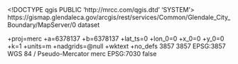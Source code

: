 <!DOCTYPE qgis PUBLIC 'http://mrcc.com/qgis.dtd' 'SYSTEM'>
<qgis version="3.40.11-Bratislava">
  <identifier>https://gismap.glendaleca.gov/arcgis/rest/services/Common/Glendale_City_Boundary/MapServer/0</identifier>
  <parentidentifier></parentidentifier>
  <language></language>
  <type>dataset</type>
  <title>Glendale_Boundary</title>
  <abstract></abstract>
  <links>
    <link type="WWW:LINK" mimeType="" url="https://gismap.glendaleca.gov/arcgis/rest/services/Common/Glendale_City_Boundary/MapServer/0" format="" name="Source" size="" description=""/>
  </links>
  <dates/>
  <fees></fees>
  <encoding></encoding>
  <crs>
    <spatialrefsys nativeFormat="Wkt">
      <wkt></wkt>
      <proj4>+proj=merc +a=6378137 +b=6378137 +lat_ts=0 +lon_0=0 +x_0=0 +y_0=0 +k=1 +units=m +nadgrids=@null +wktext +no_defs</proj4>
      <srsid>3857</srsid>
      <srid>3857</srid>
      <authid>EPSG:3857</authid>
      <description>WGS 84 / Pseudo-Mercator</description>
      <projectionacronym>merc</projectionacronym>
      <ellipsoidacronym>EPSG:7030</ellipsoidacronym>
      <geographicflag>false</geographicflag>
    </spatialrefsys>
  </crs>
  <extent>
    <spatial minz="nan" crs="EPSG:3857" maxy="4064806.86658184602856636" miny="4042271.81980009097605944" minx="-13170029.35205762460827827" maxx="-13152436.86215345375239849" dimensions="2" maxz="nan"/>
  </extent>
</qgis>
